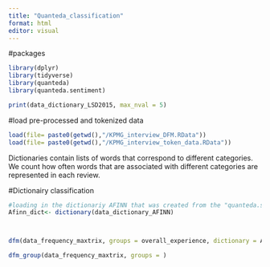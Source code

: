 ```yaml
---
title: "Quanteda_classification"
format: html
editor: visual
---
```


#packages

```r
library(dplyr)
library(tidyverse)
library(quanteda)
library(quanteda.sentiment)

print(data_dictionary_LSD2015, max_nval = 5)
```

#load pre-processed and tokenized data

```r
load(file= paste0(getwd(),"/KPMG_interview_DFM.RData"))
load(file= paste0(getwd(),"/KPMG_interview_token_data.RData"))
```

Dictionaries contain lists of words that correspond to different categories. We count how often words that are associated with different categories are represented in each review.

#Dictionairy classification

```r
#loading in the dictionariy AFINN that was created from the "quanteda.sentiment" package
Afinn_dict<- dictionary(data_dictionary_AFINN)



dfm(data_frequency_maxtrix, groups = overall_experience, dictionary = Afinn_dict)

dfm_group(data_frequency_maxtrix, groups = )
```
